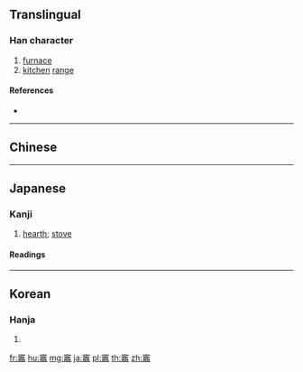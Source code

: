 {{character info/new}}
{{also|灶}}
==Translingual==

===Han character===
{{Han char|rn=116|rad=穴|as=16|sn=21|four=|canj=JCGRU|ids=⿳穴土黽}}

# [[furnace]]
# [[kitchen]] [[range]]

====References====
* {{Han ref|kx=0869.260|dkj=25703|dj=1298.340|hdz=42746.110|uh=7AC8|ud=31432}}

----

==Chinese==
{{zh-see|灶|v}}

----

==Japanese==

===Kanji===
{{ja-kanji|grade=|rs=穴16|style=ky|shin=竃}}

# [[hearth]]; [[stove]]

====Readings====
{{ja-readings
|on=[[そう]] (sō)
|kun=[[かま]] (kama), [[かまど]] (kamado), [[くど]] (kudo), [[へ]] (he), [[べ]] (be), [[へつい]] (hetsui), [[へっつい]] (hettsui)
}}

----

==Korean==

===Hanja===
{{ko-hanja|hangeul=조|eumhun=|rv=jo|mr=cho|y=co}}

# {{defn|lang=ko|sort=穴16}}

[[fr:竈]]
[[hu:竈]]
[[mg:竈]]
[[ja:竈]]
[[pl:竈]]
[[th:竈]]
[[zh:竈]]